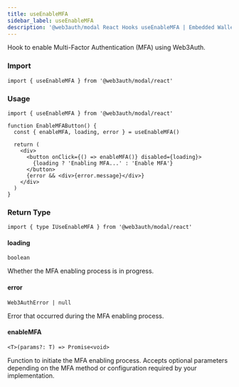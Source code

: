 ```yaml
---
title: useEnableMFA
sidebar_label: useEnableMFA
description: '@web3auth/modal React Hooks useEnableMFA | Embedded Wallets'
---
```


Hook to enable Multi-Factor Authentication (MFA) using Web3Auth.

### Import

```tsx
import { useEnableMFA } from '@web3auth/modal/react'
```

### Usage

```tsx
import { useEnableMFA } from '@web3auth/modal/react'

function EnableMFAButton() {
  const { enableMFA, loading, error } = useEnableMFA()

  return (
    <div>
      <button onClick={() => enableMFA()} disabled={loading}>
        {loading ? 'Enabling MFA...' : 'Enable MFA'}
      </button>
      {error && <div>{error.message}</div>}
    </div>
  )
}
```

### Return Type

```tsx
import { type IUseEnableMFA } from '@web3auth/modal/react'
```

#### loading

`boolean`

Whether the MFA enabling process is in progress.

#### error

`Web3AuthError | null`

Error that occurred during the MFA enabling process.

#### enableMFA

`<T>(params?: T) => Promise<void>`

Function to initiate the MFA enabling process. Accepts optional parameters depending on the MFA method or configuration required by your implementation.
